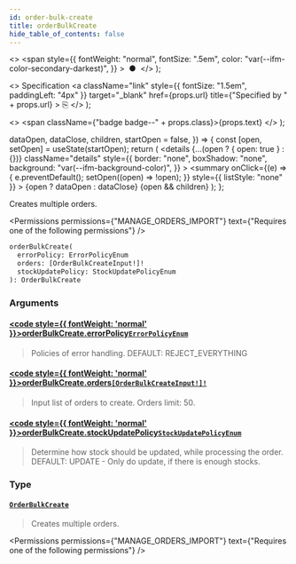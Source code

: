```yaml
---
id: order-bulk-create
title: orderBulkCreate
hide_table_of_contents: false
---
```


  <>
    <span
      style={{
        fontWeight: "normal",
        fontSize: ".5em",
        color: "var(--ifm-color-secondary-darkest)",
      }}
    >
      &nbsp;●&nbsp;
    </span>
  </>
);

  <>
    Specification
    <a
      className="link"
      style={{ fontSize: "1.5em", paddingLeft: "4px" }}
      target="\_blank"
      href={props.url}
      title={"Specified by " + props.url}
    >
      ⎘
    </a>
  </>
);

  <>
    <span className={"badge badge--" + props.class}>{props.text}</span>
  </>
);


  dataOpen,
  dataClose,
  children,
  startOpen = false,
}) => {
  const [open, setOpen] = useState(startOpen);
  return (
    <details
      {...(open ? { open: true } : {})}
      className="details"
      style={{
        border: "none",
        boxShadow: "none",
        background: "var(--ifm-background-color)",
      }}
    >
      <summary
        onClick={(e) => {
          e.preventDefault();
          setOpen((open) => !open);
        }}
        style={{ listStyle: "none" }}
      >
        {open ? dataOpen : dataClose}
      </summary>
      {open && children}
    </details>
  );
};

Creates multiple orders.

<Badge text="Added in Saleor 3.14" class="secondary margin-bottom--sm" />

<FeaturePreview />

<Permissions
  permissions={"MANAGE_ORDERS_IMPORT"}
  text={"Requires one of the following permissions"}
/>

```graphql
orderBulkCreate(
  errorPolicy: ErrorPolicyEnum
  orders: [OrderBulkCreateInput!]!
  stockUpdatePolicy: StockUpdatePolicyEnum
): OrderBulkCreate
```

### Arguments

#### [<code style={{ fontWeight: 'normal' }}>orderBulkCreate.<b>errorPolicy</b></code>](#)<Bullet />[`ErrorPolicyEnum`](../../../api-reference/miscellaneous/enums/error-policy-enum) <Badge class="secondary" text="enum"/>

> Policies of error handling. DEFAULT: REJECT_EVERYTHING

#### [<code style={{ fontWeight: 'normal' }}>orderBulkCreate.<b>orders</b></code>](#)<Bullet />[`[OrderBulkCreateInput!]!`](../../../api-reference/orders/inputs/order-bulk-create-input) <Badge class="secondary" text="non-null"/> <Badge class="secondary" text="input"/>

> Input list of orders to create. Orders limit: 50.

#### [<code style={{ fontWeight: 'normal' }}>orderBulkCreate.<b>stockUpdatePolicy</b></code>](#)<Bullet />[`StockUpdatePolicyEnum`](../../../api-reference/miscellaneous/enums/stock-update-policy-enum) <Badge class="secondary" text="enum"/>

> Determine how stock should be updated, while processing the order. DEFAULT: UPDATE - Only do update, if there is enough stocks.

### Type

#### [`OrderBulkCreate`](../../../api-reference/orders/objects/order-bulk-create) <Badge class="secondary" text="object"/>

> Creates multiple orders.
>
> <Badge text="Added in Saleor 3.14" class="secondary margin-bottom--sm" />
>
> <FeaturePreview />

<Permissions
  permissions={"MANAGE_ORDERS_IMPORT"}
  text={"Requires one of the following permissions"}
/>


